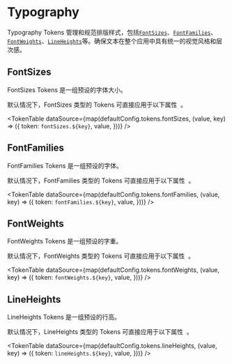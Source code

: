 
# Typography

Typography Tokens 管理和规范排版样式，包括[`FontSizes`](#fontsizes)、[`FontFamilies`](#fontfamilies)、[`FontWeights`](#fontweights)、[`LineHeights`](#lineheights)等。确保文本在整个应用中具有统一的视觉风格和层次感。

## FontSizes

FontSizes Tokens 是一组预设的字体大小。

<Callout type='info'>
  <span className='x:float-left'>
    默认情况下，FontSizes 类型的 Tokens 可直接应用于以下属性&nbsp;
  </span>
  <AvailableProps.FontSizes />
  <span>。</span>
</Callout>

<TokenTable
  dataSource={map(defaultConfig.tokens.fontSizes, (value, key) => ({
    token: `fontSizes.${key}`,
    value,
  }))}
/>

## FontFamilies

FontFamilies Tokens 是一组预设的字体。

<Callout type='info'>
  <span className='x:float-left'>
    默认情况下，FontFamilies 类型的 Tokens 可直接应用于以下属性&nbsp;
  </span>
  <AvailableProps.FontFamilies />
  <span>。</span>
</Callout>

<TokenTable
  dataSource={map(defaultConfig.tokens.fontFamilies, (value, key) => ({
    token: `fontFamilies.${key}`,
    value,
  }))}
/>

## FontWeights

FontWeights Tokens 是一组预设的字重。

<Callout type='info'>
  <span className='x:float-left'>
    默认情况下，FontWeights 类型的 Tokens 可直接应用于以下属性&nbsp;
  </span>
  <AvailableProps.FontWeights />
  <span>。</span>
</Callout>

<TokenTable
  dataSource={map(defaultConfig.tokens.fontWeights, (value, key) => ({
    token: `fontWeights.${key}`,
    value,
  }))}
/>

## LineHeights

LineHeights Tokens 是一组预设的行高。

<Callout type='info'>
  <span className='x:float-left'>
    默认情况下，LineHeights 类型的 Tokens 可直接应用于以下属性&nbsp;
  </span>
  <AvailableProps.LineHeights />
  <span>。</span>
</Callout>

<TokenTable
  dataSource={map(defaultConfig.tokens.lineHeights, (value, key) => ({
    token: `lineHeights.${key}`,
    value,
  }))}
/>
